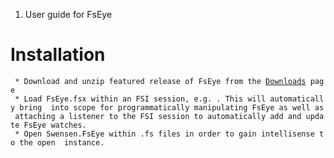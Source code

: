 #User guide for FsEye

= Installation =

  * Download and unzip featured release of FsEye from the [http://code.google.com/p/fseye/downloads/list Downloads] page
  * Load FsEye.fsx within an FSI session, e.g. {{{#load @"C:\FsEye\FsEye.fsx"}}}. This will automatically bring {{{eye}}} into scope for programmatically manipulating FsEye as well as attaching a listener to the FSI session to automatically add and update FsEye watches.
  * Open Swensen.FsEye within .fs files in order to gain intellisense to the open {{{eye}}} instance.
